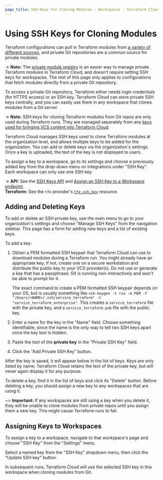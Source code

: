 ```yaml
---
page_title: SSH Keys for Cloning Modules - Workspaces - Terraform Cloud
---
```


# Using SSH Keys for Cloning Modules

Terraform configurations can pull in Terraform modules from [a variety of different sources](/language/modules/sources), and private Git repositories are a common source for private modules.

-> **Note:** The [private module registry](/cloud-docs/registry) is an easier way to manage private Terraform modules in Terraform Cloud, and doesn't require setting SSH keys for workspaces. The rest of this page only applies to configurations that fetch modules directly from a private Git repository.

To access a private Git repository, Terraform either needs login credentials (for HTTPS access) or an SSH key. Terraform Cloud can store private SSH keys centrally, and you can easily use them in any workspace that clones modules from a Git server.

-> **Note:** SSH keys for cloning Terraform modules from Git repos are only used during Terraform runs. They are managed separately from any [keys used for bringing VCS content into Terraform Cloud](/cloud-docs/vcs#ssh-keys).

Terraform Cloud manages SSH keys used to clone Terraform modules at the organization level, and allows multiple keys to be added for the organization. You can add or delete keys via the organization's settings. Once a key is uploaded, the text of the key is not displayed to users.

To assign a key to a workspace, go to its settings and choose a previously added key from the drop-down menu on Integrations under "SSH Key". Each workspace can only use one SSH key.

-> **API:** See the [SSH Keys API](/cloud-docs/api-docs/ssh-keys) and [Assign an SSH Key to a Workspace endpoint](/cloud-docs/api-docs/workspaces#assign-an-ssh-key-to-a-workspace). <br/>
**Terraform:** See the `tfe` provider's [`tfe_ssh_key`](https://registry.terraform.io/providers/hashicorp/tfe/latest/docs/resources/ssh_key) resource.

## Adding and Deleting Keys

To add or delete an SSH private key, use the main menu to go to your organization's settings and choose "Manage SSH Keys" from the navigation sidebar. This page has a form for adding new keys and a list of existing keys.

To add a key:

1. Obtain a PEM formatted SSH keypair that Terraform Cloud can use to download modules during a Terraform run. You might already have an appropriate key; if not, create one on a secure workstation and distribute the public key to your VCS provider(s). Do not use or generate a key that has a passphrase; Git is running non-interactively and won't be able to prompt for it.

   The exact command to create a PEM formatted SSH keypair depends on your OS, but is usually something like `ssh-keygen -t rsa -m PEM -f "/Users/<NAME>/.ssh/service_terraform" -C "service_terraform_enterprise"`. This creates a `service_terraform` file with the private key, and a `service_terraform.pub` file with the public key.
1. Enter a name for the key in the "Name" field. Choose something identifiable, since the name is the only way to tell two SSH keys apart once the key text is hidden.
1. Paste the text of the **private key** in the "Private SSH Key" field.
1. Click the "Add Private SSH Key" button.

After the key is saved, it will appear below in the list of keys. Keys are only listed by name; Terraform Cloud retains the text of the private key, but will never again display it for any purpose.

To delete a key, find it in the list of keys and click its "Delete" button. Before deleting a key, you should assign a new key to any workspaces that are using it.

~> **Important:** If any workspaces are still using a key when you delete it, they will be unable to clone modules from private repos until you assign them a new key. This might cause Terraform runs to fail.

## Assigning Keys to Workspaces

To assign a key to a workspace, navigate to that workspace's page and choose "SSH Key" from the "Settings" menu.

Select a named key from the "SSH Key" dropdown menu, then click the "Update SSH key" button.

In subsequent runs, Terraform Cloud will use the selected SSH key in this workspace when cloning modules from Git.
